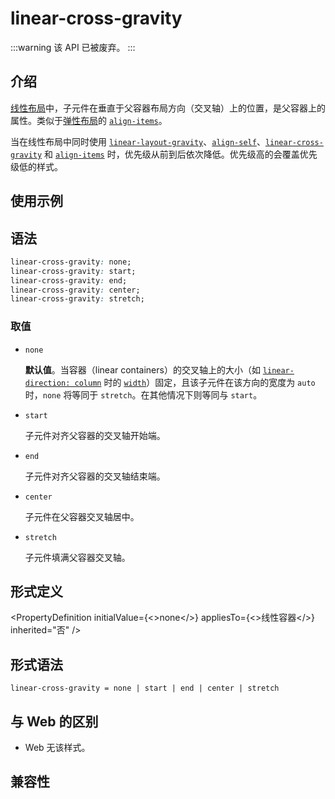 
# <Deprecated /> linear-cross-gravity

:::warning
该 API 已被废弃。
:::

## 介绍

[线性布局](/guide/ui/layout/linear-layout.mdx)中，子元件在垂直于父容器布局方向（交叉轴）上的位置，是父容器上的属性。类似于[弹性布局](/guide/ui/layout/flexible-box-layout.mdx)的 [`align-items`](./align-items.mdx)。

当在线性布局中同时使用 [`linear-layout-gravity`](./linear-layout-gravity.mdx)、[`align-self`](./align-self.mdx)、[`linear-cross-gravity`](./linear-cross-gravity.mdx) 和 [`align-items`](./align-items.mdx) 时，优先级从前到后依次降低。优先级高的会覆盖优先级低的样式。

## 使用示例


<Go
  example="css-api"
  entry="src/linear-cross-gravity"
  defaultFile="src/linear-cross-gravity/App.tsx"
  img="https://lf-lynx.tiktok-cdns.com/obj/lynx-artifacts-oss-sg/lynx-website/assets/doc/css/linear-cross-gravity.png"
  entry="src/linear-cross-gravity"
  defaultEntryFile="dist/linear-cross-gravity.lynx.bundle"
  entry="src/linear-cross-gravity"
/>

## 语法

```css
linear-cross-gravity: none;
linear-cross-gravity: start;
linear-cross-gravity: end;
linear-cross-gravity: center;
linear-cross-gravity: stretch;
```

### 取值

- `none`

  **默认值**。当容器（linear containers）的交叉轴上的大小（如 [`linear-direction: column`](./linear-direction) 时的 [`width`](./width)）固定，且该子元件在该方向的宽度为 `auto` 时，`none` 将等同于 `stretch`。在其他情况下则等同与 `start`。

- `start`

  子元件对齐父容器的交叉轴开始端。

- `end`

  子元件对齐父容器的交叉轴结束端。

- `center`

  子元件在父容器交叉轴居中。

- `stretch`

  子元件填满父容器交叉轴。

## 形式定义


<PropertyDefinition
  initialValue={<>none</>}
  appliesTo={<>线性容器</>}
  inherited="否"
/>

## 形式语法

```
linear-cross-gravity = none | start | end | center | stretch
```

## 与 Web 的区别

- Web 无该样式。

## 兼容性


<LegacyCompatTable metadata="css/properties/linear-cross-gravity" />
